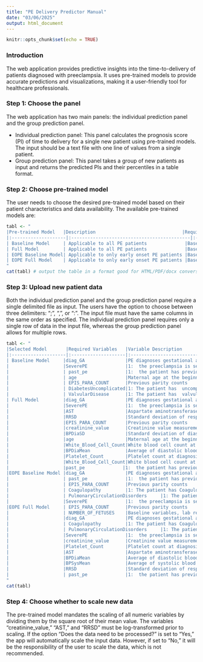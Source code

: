 ---
title: "PE Delivery Predictor Manual"
date: "03/06/2025"
output: html_document
---

```{r setup, include=FALSE}
knitr::opts_chunk$set(echo = TRUE)
```

### Introduction

The web application provides predictive insights into the time-to-delivery of patients diagnosed with preeclampsia. It uses pre-trained models to provide accurate predictions and visualizations, making it a user-friendly tool for healthcare professionals.


### Step 1: Choose the panel

The web application has two main panels: the individual prediction panel and the group prediction panel.

- Individual prediction panel: This panel calculates the prognosis score (PI) of time to delivery for a single new patient using pre-trained models. The input should be a text file with one line of values from a single patient.
- Group prediction panel: This panel takes a group of new patients as input and returns the predicted PIs and their percentiles in a table format.

### Step 2: Choose pre-trained model

The user needs to choose the desired pre-trained model based on their patient characteristics and data availability. The available pre-trained models are:

```{r table1, echo=FALSE, message=FALSE, warnings=FALSE, results='asis'}
tabl <- "
|Pre-trained Model   |Description                                |Required Input                                       |
|:--------------------|:--------------------------------------------|:-----------------------------------------------------|
| Baseline Model     | Applicable to all PE patients              |Baseline variables                                   |
| Full Model         | Applicable to all PE patients              |Baseline variables, lab results and vital measuements|
| EOPE Baseline Model| Applicable to only early onset PE patients |Baseline variables                                   | 
| EOPE Full Model    | Applicable to only early onset PE patients |Baseline variables, lab results and vital measuementS| 
"
cat(tabl) # output the table in a format good for HTML/PDF/docx conversion
```

### Step 3: Upload new patient data
Both the individual prediction panel and the group prediction panel require a single delimited file as input. The users have the option to choose between three delimiters: ";", ",", or ":". The input file must have the same columns in the same order as specified. The individual prediction panel requires only a single row of data in the input file, whereas the group prediction panel allows for multiple rows.


```{r table2, echo=FALSE, message=FALSE, warnings=FALSE, results='asis'}
tabl <- "
|Selected Model       |Required Variables   |Variable Description                                                                              |
|:--------------------|:--------------------|:-------------------------------------------------------------------------------------------------|
| Baseline Model     |diag_GA               |PE diagnoses gestational age(days)                                |
|                    |SeverePE              |1:  the preeclampsia is severe at the first diagnosis; 0: mild preeclampsia at the first diagnosis|
|                    | past_pe              |1:  the patient has previous preeclampsia history; 0:Otherwise                                    |
|                    | age                  |Maternal age at the beginning of current pregnancy (Years)                                 |
|                    | EPIS_PARA_COUNT      |Previous parity counts                                                                     |
|                    | DiabetesUncomplicated|1: The patient has  uncomplicated diabetes comorbidity; 0:Otherwise                                  |
|                    | ValvularDisease      |1: The patient has  valvular disease comorbidity; 0:Otherwise                                    |
| Full Model         |diag_GA               |PE diagnoses gestational age(days)                                |
|                    |SeverePE              |1:  the preeclampsia is severe at the first diagnosis; 0: mild preeclampsia at the first diagnosis|
|                    |AST                   |Aspartate aminotransferase measurement at diagnosis (u/L)                                         |
|                    |RRSD                  |Standard deviation of respirtory rate within 5 days before diagnosis                              |
|                    |EPIS_PARA_COUNT       |Previous parity counts                                                                     |
|                    |creatinine_value      |Creatinine value measurement at diagnosis |
|                    |BPDiaSD               |Standard deviation of diastolic blood pressure within 5 days before diagnosis   |
|                    |age                   |Maternal age at the beginning of current pregnancy (Years)                                 |
|                    |White_Blood_Cell_Count|White blood cell count at diganosis |
|                    |BPDiaMean             |Average of diastolic blood pressure within 5 days before diagnosis |
|                    |Platelet_Count        |Platelet count at diagnosis |
|                    |White_Blood_Cell_Count|White blood cell count at diagnosis|
|                    |past_pe              |1:  the patient has previous preeclampsia history; 0:Otherwise                                    |
|EOPE Baseline Model |diag_GA               |PE diagnoses gestational age(days)                                |
|                    | past_pe              |1:  the patient has previous preeclampsia history; 0:Otherwise                                    |
|                    | EPIS_PARA_COUNT      |Previous parity counts                                                                     |
|                    | Coagulopathy         |1: The patient has Coagulopathy comorbidity; 0:Otherwise                                  |
|                    | PulmonaryCirculationDisorders     |1: The patient has pulmonary circulation disorder; 0:Otherwise                                    |
|                    |SeverePE              |1:  the preeclampsia is severe at the first diagnosis; 0: mild preeclampsia at the first diagnosis|
|EOPE Full Model     | EPIS_PARA_COUNT      |Previous parity counts                                                                     |
|                    | NUMBER_OF_FETUSES    |Baseline variables, lab results and vital measuementS| 
|                    |diag_GA               |PE diagnoses gestational age(days)                                |
|                    | Coagulopathy         |1: The patient has Coagulopathy comorbidity; 0:Otherwise                                  |
|                    | PulmonaryCirculationDisorders     |1: The patient has pulmonary circulation disorder; 0:Otherwise                                    |
|                    |SeverePE              |1:  the preeclampsia is severe at the first diagnosis; 0: mild preeclampsia at the first diagnosis|
|                    |creatinine_value      |Creatinine value measurement at diagnosis|
|                    |Platelet_Count        |Platelet count at diagnosis|
|                    |AST                   |Aspartate aminotransferase measurement at diagnosis (u/L)                                      |
|                    |BPDiaMean             |Average of diastolic blood pressure within 5 days before diagnosis|
|                    |BPSysMean             |Average of systolic blood pressure within 5 days before diagnosis|
|                    |RRSD                  |Standard deviation of respirtory rate within 5 days before diagnosis  |
|                    | past_pe              |1:  the patient has previous preeclampsia history; 0:Otherwise                                    |
"
cat(tabl)
```


### Step 4: Choose whether to scale new data

The pre-trained model mandates the scaling of all numeric variables by dividing them by the square root of their mean value. The variables "creatinine_value," "AST," and "RRSD" must be log-transformed prior to scaling. If the option "Does the data need to be processed?" is set to "Yes," the app will automatically scale the input data. However, if set to "No," it will be the responsibility of the user to scale the data, which is not recommended.

